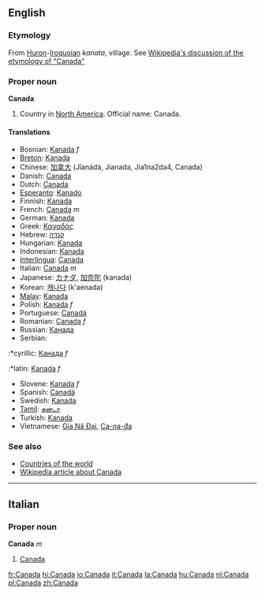 ==English==
{{wikipedia}}
===Etymology===
From [[Huron]]-[[Iroquoian]] ''kanata'', village.  See [[w:Canada#Origin_of_the_name|Wikipedia's discussion of the etymology of "Canada"]]<!--Should "kanata" be capitalised, as it is in Wikipedia?-->

===Proper noun===
'''Canada'''

# Country in [[North America]]. Official name: Canada.

====Translations====
*Bosnian: [[Kanada]] ''f''
*[[Breton]]: [[Kanada]]
*Chinese: [[加拿大]] (Jīanádà, Jianada, Jia1na2da4, Canada)
*Danish: [[Canada]]
*Dutch: [[Canada]]
*[[Esperanto]]: [[Kanado]]
*Finnish: [[Kanada]]
*French: [[Canada]] ''m''
*German: [[Kanada]]
*Greek: [[Καναδάς]]
*Hebrew: [[קנדה]]
*Hungarian: [[Kanada]]
*Indonesian: [[Kanada]]
*[[Interlingua]]: [[Canada]]
*Italian: [[Canada]] ''m''
*Japanese: [[カナダ]], [[加奈陀]] (kanada)
*Korean: [[캐나다]] (k'aenada)
*[[Malay]]: [[Kanada]]
*Polish: [[Kanada]]  ''f''
*Portuguese: [[Canadá]]
*Romanian: [[Canada]] ''f''
*Russian: [[Канада]]
*Serbian:
:*cyrillic: [[Канада]] ''f''
:*latin: [[Kanada]] ''f''
*Slovene: [[Kanada]] ''f''
*Spanish: [[Canadá]]
*Swedish: [[Kanada]]
*[[Tamil]]: [[கனடா]]
*Turkish: [[Kanada]]
*Vietnamese: [[Gia Nã Đại]], [[Ca-na-đa]]

===See also===
*[[Countries of the world]]
*[[w:Canada|Wikipedia article about Canada]]

----
==Italian==
===Proper noun===
'''Canada''' ''m''

#[[Canada]]

[[fr:Canada]]
[[hi:Canada]]
[[io:Canada]]
[[it:Canada]]
[[la:Canada]]
[[hu:Canada]]
[[nl:Canada]]
[[pl:Canada]]
[[zh:Canada]]